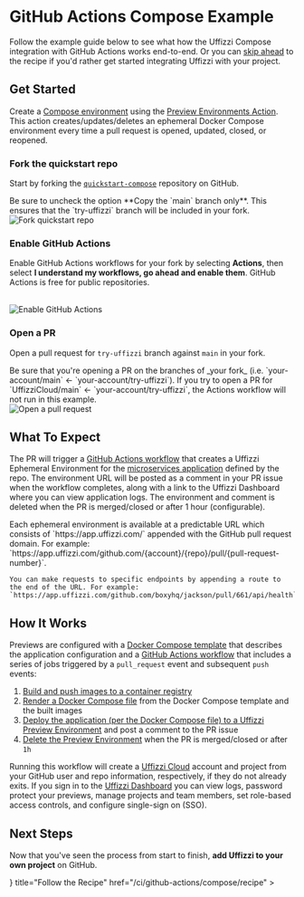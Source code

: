 
# GitHub Actions Compose Example

Follow the example guide below to see what how the Uffizzi Compose integration with GitHub Actions works end-to-end. Or you can [skip ahead](/ci/github-actions/compose/recipe) to the recipe if you'd rather get started integrating Uffizzi with your project.

## Get Started

Create a [Compose environment](/core-concepts/ephemeral-environments/compose) using the [Preview Environments Action](https://github.com/marketplace/actions/preview-environments). This action creates/updates/deletes an ephemeral Docker Compose environment every time a pull request is opened, updated, closed, or reopened.

<Steps>

### Fork the quickstart repo

Start by forking the [`quickstart-compose`](https://github.com/UffizziCloud/quickstart-compose) repository on GitHub.  

<Callout type="warning">
    Be sure to uncheck the option **Copy the `main` branch only**. This ensures that the `try-uffizzi` branch will be included in your fork.  
</Callout>

<br />
<Image
    src="/images/uncheck-copy-main-branch-only.png"
    width={640}
    height={433}
    alt="Fork quickstart repo"
    className="border rounded-lg overflow-hidden mt-6"
/>
<br />

### Enable GitHub Actions

Enable GitHub Actions workflows for your fork by selecting **Actions**, then select **I understand my workflows, go ahead and enable them**. GitHub Actions is free for public repositories.   

<br />
<Image
    src="/images/enable-github-actions.png"
    width={640}
    height={433}
    alt="Enable GitHub Actions"
    className="border rounded-lg overflow-hidden mt-6"
/>

### Open a PR

Open a pull request for `try-uffizzi` branch against `main` in your fork.  

<Callout type="warning">
    Be sure that you're opening a PR on the branches of _your fork_ (i.e. `your-account/main` ← `your-account/try-uffizzi`). If you try to open a PR for `UffizziCloud/main` ← `your-account/try-uffizzi`, the Actions workflow will not run in this example. 
</Callout>  

<br />
<Image
    src="/images/github-actions-jobs.png"
    width={800}
    height={541}
    alt="Open a pull request"
    className="border rounded-lg overflow-hidden mt-6"
/>

</Steps>

## What To Expect

The PR will trigger a [GitHub Actions workflow](https://github.com/UffizziCloud/quickstart/blob/main/.github/workflows/uffizzi-cluster.yaml) that creates a Uffizzi Ephemeral Environment for the [microservices application](https://github.com/UffizziCloud/quickstart#architecture-of-this-example-app) defined by the repo. The environment URL will be posted as a comment in your PR issue when the workflow completes, along with a link to the Uffizzi Dashboard where you can view application logs. The environment and comment is deleted when the PR is merged/closed or after 1 hour (configurable).  

<Callout>
    Each ephemeral environment is available at a predictable URL which consists of `https://app.uffizzi.com/` appended with the GitHub pull request domain. For example:  
    `https://app.uffizzi.com/github.com/{account}/{repo}/pull/{pull-request-number}`.  

    You can make requests to specific endpoints by appending a route to the end of the URL. For example:  
    `https://app.uffizzi.com/github.com/boxyhq/jackson/pull/661/api/health`  

</Callout>

## How It Works

Previews are configured with a [Docker Compose template](https://github.com/UffizziCloud/quickstart-compose/blob/main/docker-compose.uffizzi.yml) that describes the application configuration and a [GitHub Actions workflow](https://github.com/UffizziCloud/quickstart/blob/main/.github/workflows/uffizzi-cluster.yaml) that includes a series of jobs triggered by a `pull_request` event and subsequent `push` events:  

1. [Build and push images to a container registry](https://github.com/UffizziCloud/quickstart-compose/blob/1a379291b9a9bfea7ce0b0bbca061fdbe094a61c/.github/workflows/uffizzi-preview.yaml#L8-L114)  
2. [Render a Docker Compose file](https://github.com/UffizziCloud/quickstart/blob/5699f461f752b0bd787d69abc2cfad3b79e0308b/.github/workflows/uffizzi-preview.yaml#L118-L156) from the Docker Compose template and the built images  
3. [Deploy the application (per the Docker Compose file) to a Uffizzi Preview Environment](https://github.com/UffizziCloud/quickstart/blob/5699f461f752b0bd787d69abc2cfad3b79e0308b/.github/workflows/uffizzi-preview.yaml#L158-L171) and post a comment to the PR issue  
4. [Delete the Preview Environment](https://github.com/UffizziCloud/quickstart/blob/5699f461f752b0bd787d69abc2cfad3b79e0308b/.github/workflows/uffizzi-preview.yaml#L173-L184) when the PR is merged/closed or after `1h`      

Running this workflow will create a [Uffizzi Cloud](https://uffizzi.com) account and project from your GitHub user and repo information, respectively, if they do not already exits. If you sign in to the [Uffizzi Dashboard](https://app.uffizzi.com/sign_in) you can view logs, password protect your previews, manage projects and team members, set role-based access controls, and configure single-sign on (SSO).

## Next Steps  

Now that you've seen the process from start to finish, **add Uffizzi to your own project** on GitHub.  

<Cards num={2}>
  <Cards.Card
    arrow
    icon={<ChefHat size={24} />}
    title="Follow the Recipe"
    href="/ci/github-actions/compose/recipe"
  >
  </Cards.Card>
</Cards>